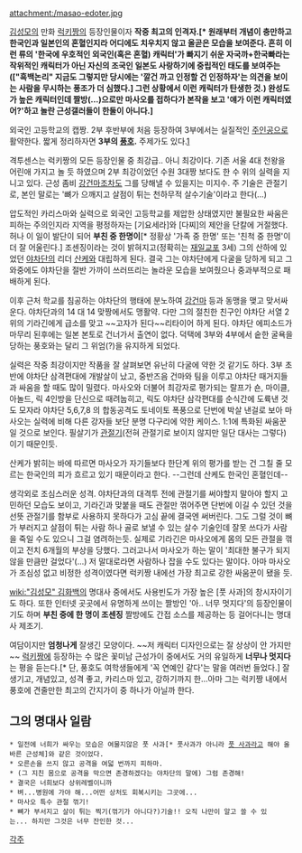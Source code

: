 attachment:/masao-edoter.jpg

[[김성모]]의 만화 [[럭키짱]]의 등장인물이자 '''작중 최고의 인격자.[* 원래부터 개념이 충만하고 한국인과 일본인의 혼혈인지라 어디에도 치우치지 않고 올곧은 모습을 보여준다. 흔히 이런 류의 '한국에 우호적인 외국인(혹은 혼혈) 캐릭터'가 빠지기 쉬운 자국까+한국빠라는 작위적인 캐릭터가 아닌 자신의 조국인 일본도 사랑하기에 중립적인 태도를 보여주는(["흑백논리" 지금도 그렇지만 당시에는 '깔건 까고 인정할 건 인정하자'는 의견을 보이는 사람을 무시하는 풍조가 더 심했다.] 그런 상황에서 이런 캐릭터가 탄생한 것.) 완성도가 높은 캐릭터인데 짤방(...)으로만 마사오를 접하다가 본작을 보고 '얘가 이런 캐릭터였어?'하고 놀란 근성갤러들이 한둘이 아니다.]'''

외국인 고등학교의 캡짱. 2부 후반부에 처음 등장하여 3부에서는 실질적인 [[주인공]]으로 활약한다. 짧게 정리하자면 '''3부의 [[풍호]].''' 주제가도 있다.[http://www.youtube.com/watch?v=BWz9Q6cnvXc]

격투센스는 럭키짱의 모든 등장인물 중 최강급.. 아니 최강이다. 기존 서울 4대 천왕을 어린애 가지고 놀 듯 하였으며 2부 최강이었던 수원 3대짱 보다도 한 수 위의 실력을 지니고 있다. 근성 좀비 [[강건마]]조차도 그를 당해낼 수 있을지는 미지수. 주 기술은 관절기로, 본인 말로는 '뼈가 으깨지고 살점이 튀는 천하무적 살수기술'이라고 한다(...)

압도적인 카리스마와 실력으로 외국인 고등학교를 제압한 상태였지만 불필요한 싸움은 피하는 주의인지라 지역을 평정하자는 [기요세라]와 [다찌]의 제안을 단칼에 거절했다. 허나 이 일이 발단이 되어 '''부친 중 한명이'''[* 정황상 '가족 중 한명' 또는 '친척 중 한명'이 더 잘 어울린다.] 조센징이라는 것이 밝혀지고(정확히는 [[재일교포]] 3세) 그의 산하에 있었던 [[야차단]]의 리더 [[산케]]와 대립하게 된다. 결국 그는 야차단에게 다굴을 당하게 되고 그 와중에도 야차단을 절반 가까이 쓰러뜨리는 놀라운 모습을 보여줬으나 중과부적으로 패배하게 된다. 

이후 근처 학교를 침공하는 야차단의 행태에 분노하여 [[강건마]] 등과 동맹을 맺고 맞서싸운다. 야차단과의 14 대 14 맞짱에서도 맹활약. 다만 그의 절친한 친구인 야차단 서열 2위의 기라긴에게 급소를 맞고 ~~고자가 된다~~리타이어 하게 된다. 야차단 에피소드가 마무리 된후에는 일본 본토로 건너가서 출연이 없다. 덕택에 3부와 4부에서 숱한 굴욕을 당하는 풍호와는 달리 그 위엄(?)을 유지하게 되었다.

실력은 작중 최강이지만 작품을 잘 살펴보면 유난히 다굴에 약한 것 같기도 하다. 3부 초반에 야차단 삼격편대에 개발살이 났고, 중반즈음 건마와 팀을 이루고 야차단 때거지들과 싸움을 할 때도 많이 밀렸다. 마사오와 더불어 최강자로 평가되는 랄프가 숀, 마이클, 아놀드, 릭 4인방을 단신으로 때려눕히고, 릭도 야차단 삼각편대를 순식간에 도륙낸 것도 모자라 야차단 5,6,7,8 의 합동공격도 토네이토 폭풍으로 단번에 박살 낸걸로 보아 마사오는 실력에 비해 다른 강자들 보단 분명 다구리에 약한 케이스. 1:1에 특화된 싸움꾼일 것으로 보인다. 필살기가 [[관절기]](전혀 관절기로 보이지 않지만 일단 대사는 그렇다)이기 때문인듯.

산케가 밝히는 바에 따르면 마사오가 자기들보다 한단계 위의 평가를 받는 건 그칠 줄 모르는 한국인의 피가 흐르고 있기 때문이라고 한다. --그런데 산케도 한국인 혼혈인데--

생각외로 조심스러운 성격. 야차단과의 대격투 전에 관절기를 써야할지 말아야 할지 고민하던 모습도 보이고, 기라긴과 맞붙을 때도 관절만 꺾어주면 단번에 이길 수 있던 것을 선뜻 관절기를 함부로 사용하지 못하다가 고심 끝에 결국엔 써버린다. 그도 그럴 것이 뼈가 부러지고 살점이 튀는 사람 하나 골로 보낼 수 있는 살수 기술인데 잘못 쓰다가 사람을 죽일 수도 있으니 그걸 염려하는듯. 실제로 기라긴은 마사오에게 몸의 모든 관절을 꺾이고 전치 6개월의 부상을 당했다. 그러고나서 마사오가 하는 말이 '최대한 불구가 되지 않을 만큼만 걸었다'(...) 저 말대로라면 사람하나 잡을 수도 있다는 말이다. 아마 마사오가 조심성 없고 비정한 성격이였다면 럭키짱 내에선 가장 최고로 강한 싸움꾼이 됐을 듯. 

[[wiki:"김성모" 김화백]]의 명대사 중에서도 사용빈도가 가장 높은 [풋 사과]의 창시자이기도 하다. 또한 인터넷 곳곳에서 유명하게 쓰이는 짤방인 '아.. 너무 멋지다'의 등장인물이기도 하며 '''부친 중에 한 명이 조센징''' 짤방에도 간접 소스를 제공하는 등 걸어다니는 명대사 제조기.

여담이지만 '''엄청나게''' 잘생긴 모양이다. ~~저 캐릭터 디자인으로는 잘 상상이 안 가지만~~ [[럭키짱]]에 등장하는 수 많은 꽃미남 근성가이 중에서도 거의 유일하게 '''너무나 멋지다'''는 평을 듣는다.[* 단, 풍호도 여학생들에게 '꼭 연예인 같다'는 말을 여러번 들었다.] 잘 생기고, 개념있고, 성격 좋고, 카리스마 있고, 강하기까지 한…아마 그는 럭키짱 내에서 풍호에 견줄만한 최고의 간지가이 중 하나가 아닐까 한다.

== 그의 명대사 일람 ==
 * 일전에 너희가 싸우는 모습은 여물지않은 풋 사과[* 풋사과가 아니라 [[풋 사과]]라고 해야 올바른 근성체]와 같은 것이었다.
 * 오른손을 쓰지 않고 공격을 여덟 번까지 피하마.
 * (그 지친 몸으로 공격을 막으면 존경하겠다는 야차단의 말에) 그럼 존경해!  
 * 결국은 너희보다 상위레벨이니까
 * 벼...병원에 가야 해...어떤 상처도 회복시키는 그곳에...
 * 마사오 특수 관절 꺾기!
 * 뼈가 부서지고 살이 튀는 찍기(꺾기가 아니다?)기술!! 오직 나만이 알고 쓸 수 있는... 하지만 그것은 너무 잔인한 것...
[[각주]]

